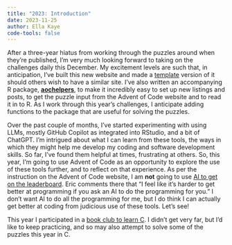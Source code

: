 ```yaml
---
title: "2023: Introduction"
date: 2023-11-25
author: Ella Kaye
code-tools: false
---
```


After a three-year hiatus from working through the puzzles around when they're published, 
I'm very much looking forward to taking on the challenges daily this December. 
My excitement levels are such that, in anticipation, 
I've built this new website and made a [template](https://github.com/EllaKaye/advent-of-code-website-template) version of it should others wish to have a similar site.
I've also written an accompanying R package, [**aochelpers**](https://ellakaye.github.io/aochelpers), to make it incredibly easy to set up new listings and posts, 
to get the puzzle input from the Advent of Code website and to read it in to R.
As I work through this year's challenges, 
I anticipate adding functions to the package that are useful for solving the puzzles.

Over the past couple of months, I've started experimenting with using LLMs, 
mostly GitHub Copilot as integrated into RStudio, and a bit of ChatGPT.
I'm intrigued about what I can learn from these tools, 
the ways in which they might help me develop my coding and software development skills.
So far, I've found them helpful at times, frustrating at others. 
So, this year, I'm going to use Advent of Code as an opportunity to explore the use of these tools further, and to reflect on that experience. 
As per the instruction on the Advent of Code website, 
I am **not** going to use [AI to get on the leaderboard](https://adventofcode.com/about#ai_leaderboard). 
Eric comments there that "I feel like it's harder to get better at programming if you ask an AI to do the programming for you." 
I don't want AI to do all the programming for me, 
but I do think I can actually get better at coding from judicious use of these tools.
Let's see!

This year I participated in a [book club to learn C](https://github.com/r-devel/c-book-club).
I didn't get very far, but I'd like to keep practicing, 
and so may also attempt to solve some of the puzzles this year in C.

